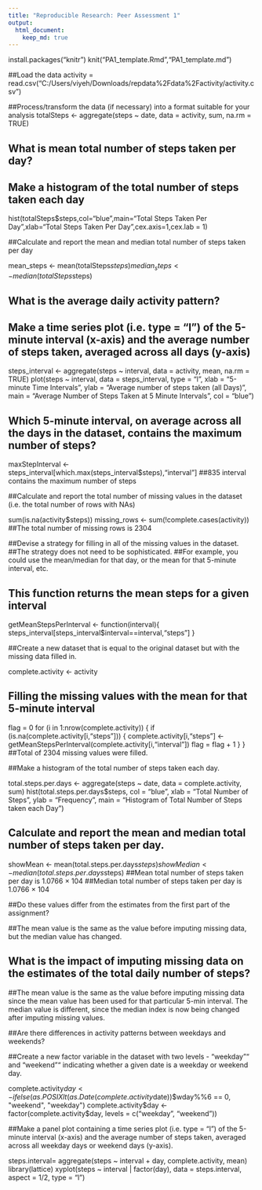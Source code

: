 ```yaml
---
title: "Reproducible Research: Peer Assessment 1"
output: 
  html_document:
    keep_md: true
---
```



install.packages("knitr")
knit("PA1_template.Rmd","PA1_template.md")

##Load the data
activity = read.csv("C:/Users/viyeh/Downloads/repdata%2Fdata%2Factivity/activity.csv")

##Process/transform the data (if necessary) into a format suitable for your analysis
totalSteps <- aggregate(steps ~ date, data = activity, sum, na.rm = TRUE)


## What is mean total number of steps taken per day?
## Make a histogram of the total number of steps taken each day
hist(totalSteps$steps,col="blue",main="Total Steps Taken Per Day",xlab="Total Steps Taken Per Day",cex.axis=1,cex.lab = 1)

##Calculate and report the mean and median total number of steps taken per day

mean_steps <- mean(totalSteps$steps)
median_steps <- median(totalSteps$steps)

## What is the average daily activity pattern?
## Make a time series plot (i.e. type = “l”) of the 5-minute interval (x-axis) and the average number of steps taken, averaged across all days (y-axis)

steps_interval <- aggregate(steps ~ interval, data = activity, mean, na.rm = TRUE)
plot(steps ~ interval, data = steps_interval, type = "l", xlab = "5-minute Time Intervals", ylab = "Average number of steps taken (all Days)", main = "Average Number of Steps Taken at 5 Minute Intervals",  col = "blue")

## Which 5-minute interval, on average across all the days in the dataset, contains the maximum number of steps?
  
maxStepInterval <- steps_interval[which.max(steps_interval$steps),"interval"]
  ##835 interval contains the maximum number of steps

##Calculate and report the total number of missing values in the dataset (i.e. the total number of rows with NAs)

sum(is.na(activity$steps))
missing_rows <- sum(!complete.cases(activity))
  ##The total number of missing rows is 2304

##Devise a strategy for filling in all of the missing values in the dataset. 
##The strategy does not need to be sophisticated. 
##For example, you could use the mean/median for that day, or the mean for that 5-minute interval, etc.

## This function returns the mean steps for a given interval
getMeanStepsPerInterval <- function(interval){
  steps_interval[steps_interval$interval==interval,"steps"]
}

##Create a new dataset that is equal to the original dataset but with the missing data filled in.

complete.activity <- activity

## Filling the missing values with the mean for that 5-minute interval
flag = 0
for (i in 1:nrow(complete.activity)) {
  if (is.na(complete.activity[i,"steps"])) {
    complete.activity[i,"steps"] <- getMeanStepsPerInterval(complete.activity[i,"interval"])
    flag = flag + 1
  }
}
  ##Total of 2304 missing values were filled.

##Make a histogram of the total number of steps taken each day.

total.steps.per.days <- aggregate(steps ~ date, data = complete.activity, sum)
hist(total.steps.per.days$steps, col = "blue", xlab = "Total Number of Steps", 
     ylab = "Frequency", main = "Histogram of Total Number of Steps taken each Day")


## Calculate and report the mean and median total number of steps taken per day.

showMean <- mean(total.steps.per.days$steps)
showMedian <- median(total.steps.per.days$steps)
  ##Mean total number of steps taken per day is 1.0766 × 104
  ##Median total number of steps taken per day is 1.0766 × 104

##Do these values differ from the estimates from the first part of the assignment?
  
  ##The mean value is the same as the value before imputing missing data, but the median value has changed.

## What is the impact of imputing missing data on the estimates of the total daily number of steps?
  
  ##The mean value is the same as the value before imputing missing data since the mean value has been used for that particular 5-min interval. The median value is different, since the median index is now being changed after imputing missing values.

##Are there differences in activity patterns between weekdays and weekends?
  
##Create a new factor variable in the dataset with two levels - “weekday”“ and "weekend”“ indicating whether a given date is a weekday or weekend day.

complete.activity$day <- ifelse(as.POSIXlt(as.Date(complete.activity$date))$wday%%6 == 
0, "weekend", "weekday")
complete.activity$day <- factor(complete.activity$day, levels = c("weekday", "weekend"))

##Make a panel plot containing a time series plot (i.e. type = "l”) of the 5-minute interval (x-axis) and the average number of steps taken, averaged across all weekday days or weekend days (y-axis).

steps.interval= aggregate(steps ~ interval + day, complete.activity, mean)
library(lattice)
xyplot(steps ~ interval | factor(day), data = steps.interval, aspect = 1/2, 
       type = "l")
